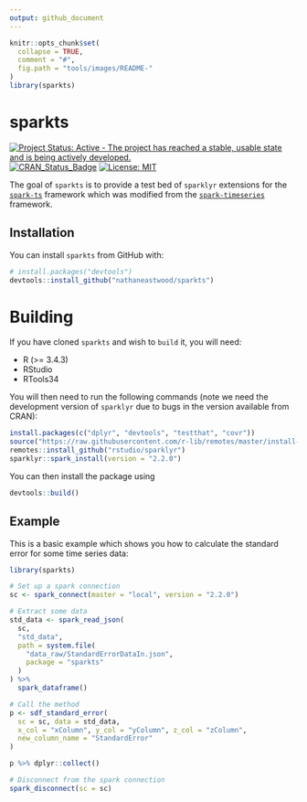 ```yaml
---
output: github_document
---
```


<!-- README.md is generated from README.Rmd. Please edit that file -->

```r
knitr::opts_chunk$set(
  collapse = TRUE,
  comment = "#",
  fig.path = "tools/images/README-"
)
library(sparkts)
```

# sparkts

[![Project Status: Active - The project has reached a stable, usable state and is being actively developed.](http://www.repostatus.org/badges/latest/active.svg)](http://www.repostatus.org/#active)
[![CRAN_Status_Badge](http://www.r-pkg.org/badges/version/sparkts)](http://cran.r-project.org/package=sparkts)
[![License: MIT](https://img.shields.io/badge/License-MIT-yellow.svg)](https://opensource.org/licenses/MIT)

The goal of `sparkts` is to provide a test bed of `sparklyr` extensions for the [`spark-ts`](https://github.com/srussell91/SparkTS) framework which was modified from the [`spark-timeseries`](https://github.com/sryza/spark-timeseries) framework.

## Installation

You can install `sparkts` from GitHub with:

```r
# install.packages("devtools")
devtools::install_github("nathaneastwood/sparkts")
```

# Building

If you have cloned `sparkts` and wish to `build` it, you will need:

* R (>= 3.4.3)
* RStudio
* RTools34

You will then need to run the following commands (note we need the development version of `sparklyr` due to bugs in the version available from CRAN):

```r
install.packages(c("dplyr", "devtools", "testthat", "covr"))
source("https://raw.githubusercontent.com/r-lib/remotes/master/install-github.R")$value("r-lib/remotes")
remotes::install_github("rstudio/sparklyr")
sparklyr::spark_install(version = "2.2.0")
```

You can then install the package using

```r
devtools::build()
```

## Example

This is a basic example which shows you how to calculate the standard error for some time series data:

```r
library(sparkts)

# Set up a spark connection
sc <- spark_connect(master = "local", version = "2.2.0")

# Extract some data
std_data <- spark_read_json(
  sc,
  "std_data",
  path = system.file(
    "data_raw/StandardErrorDataIn.json",
    package = "sparkts"
  )
) %>%
  spark_dataframe()

# Call the method
p <- sdf_standard_error(
  sc = sc, data = std_data,
  x_col = "xColumn", y_col = "yColumn", z_col = "zColumn",
  new_column_name = "StandardError"
)

p %>% dplyr::collect()

# Disconnect from the spark connection
spark_disconnect(sc = sc)
```
